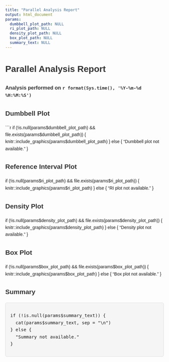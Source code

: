 ```yaml
---
title: "Parallel Analysis Report"
output: html_document
params:
  dumbbell_plot_path: NULL
  ri_plot_path: NULL
  density_plot_path: NULL
  box_plot_path: NULL
  summary_text: NULL
---
```


<style>
body {
  font-family: Arial, sans-serif;
  line-height: 1.6;
}
h1, h2, h3 {
  color: #333;
}
.summary {
  background-color: #f5f5f5;
  border: 1px solid #ddd;
  padding: 15px;
  border-radius: 5px;
}
</style>

# Parallel Analysis Report

### Analysis performed on `r format(Sys.time(), '%Y-%m-%d %H:%M:%S')`

## Dumbbell Plot

```r
if (!is.null(params$dumbbell_plot_path) && file.exists(params$dumbbell_plot_path)) {
  knitr::include_graphics(params$dumbbell_plot_path)
} else {
  "Dumbbell plot not available."
}

## Reference Interval Plot
if (!is.null(params$ri_plot_path) && file.exists(params$ri_plot_path)) {
  knitr::include_graphics(params$ri_plot_path)
} else {
  "RI plot not available."
}

## Density Plot
if (!is.null(params$density_plot_path) && file.exists(params$density_plot_path)) {
  knitr::include_graphics(params$density_plot_path)
} else {
  "Density plot not available."
}

## Box Plot
if (!is.null(params$box_plot_path) && file.exists(params$box_plot_path)) {
  knitr::include_graphics(params$box_plot_path)
} else {
  "Box plot not available."
}

## Summary
<div class="summary">
<pre>
if (!is.null(params$summary_text)) {
  cat(params$summary_text, sep = &quot;\n&quot;)
} else {
  &quot;Summary not available.&quot;
}
</pre>
</div>
